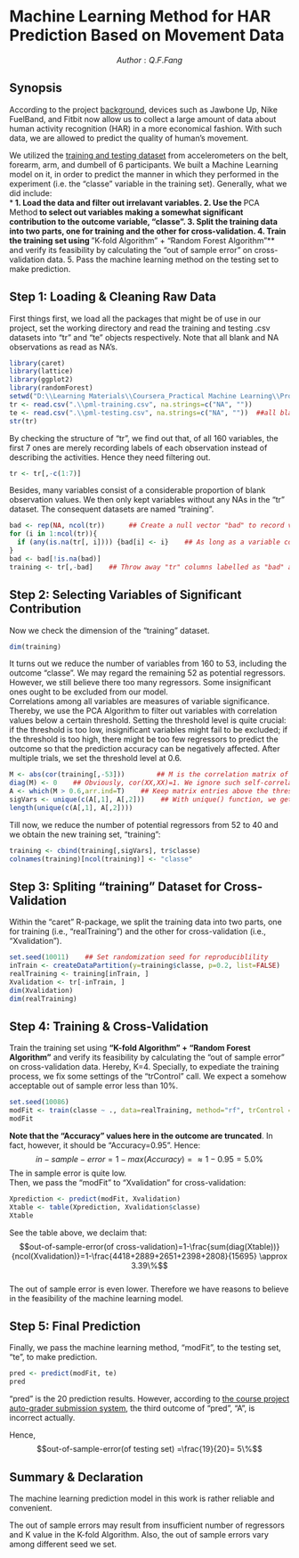 Machine Learning Method for HAR Prediction Based on Movement Data
========================================================
$$Author: Q.F.Fang$$   

## Synopsis
According to the project [background](https://class.coursera.org/predmachlearn-002/human_grading/view/courses/972090/assessments/4/submissions), devices such as Jawbone Up, Nike FuelBand, and Fitbit now allow us to collect a large amount of data about human activity recognition (HAR) in a more economical fashion. With such data, we are allowed to predict the quality of human's movement.

We utilized the [training and testing dataset](http://groupware.les.inf.puc-rio.br/har) from accelerometers on the belt, forearm, arm, and dumbell of 6 participants. We built a Machine Learning model on it, in order to predict the manner in which they performed in the experiment (i.e. the "classe" variable in the training set). Generally, what we did include:   
***
1. Load the data and filter out irrelavant variables.
2. Use the **PCA Method** to select out variables making a somewhat significant contribution to the outcome variable, "classe".
3. Split the training data into two parts, one for training and the other for cross-validation.
4. Train the training set using **"K-fold Algorithm" + "Random Forest Algorithm"** and verify its feasibility by calculating the "out of sample error" on cross-validation data.
5. Pass the machine learning method on the testing set to make prediction.

## Step 1: Loading & Cleaning Raw Data
First things first, we load all the packages that might be of use in our project, set the working directory and read the training and testing .csv datasets into "tr" and "te" objects respectively. Note that all blank and NA observations as read as NA's.
```r
library(caret)
library(lattice)
library(ggplot2)
library(randomForest)
setwd("D:\\Learning Materials\\Coursera_Practical Machine Learning\\Project")
tr <- read.csv(".\\pml-training.csv", na.strings=c("NA", ""))
te <- read.csv(".\\pml-testing.csv", na.strings=c("NA", ""))  ##all blank and NA observations as read as NA's
str(tr)
```
By checking the structure of "tr", we find out that, of all 160 variables, the first 7 ones are merely recording labels of each observation instead of describing the activities. Hence they need filtering out.
```r
tr <- tr[,-c(1:7)]
```
Besides, many variables consist of a considerable proportion of blank observation values. We then only kept variables without any NAs in the "tr" dataset. The consequent datasets are named "training".
```r
bad <- rep(NA, ncol(tr))      ## Create a null vector "bad" to record variables with NAs.
for (i in 1:ncol(tr)){
  if (any(is.na(tr[, i]))) {bad[i] <- i}    ## As long as a variable contains NA, it is labelled as "bad" variable.
}
bad <- bad[!is.na(bad)]
training <- tr[,-bad]    ## Throw away "tr" columns labelled as "bad" and assign the remaining data to "training"
```

## Step 2: Selecting Variables of Significant Contribution
Now we check the dimension of the "training" dataset.
```r
dim(training)
```
It turns out we reduce the number of variables from 160 to 53, including the outcome "classe". We may regard the remaining 52 as potential regressors. However, we still believe there too many regressors. Some insignificant ones ought to be excluded from our model.   
Correlations among all variables are measures of variable significance. Thereby, we use the PCA Algorithm to filter out variables with correlation values below a certain threshold. Setting the threshold level is quite crucial: if the threshold is too low, insignificant variables might fail to be excluded; if the threshold is too high, there might be too few regressors to predict the outcome so that the prediction accuracy can be negatively affected. After multiple trials, we set the threshold level at 0.6.   
```r
M <- abs(cor(training[,-53]))        ## M is the correlation matrix of all 52 potential regressors.
diag(M) <- 0    ## Obviously, cor(XX,XX)=1. We ignore such self-correlation values by let the diagonal values be 0.
A <- which(M > 0.6,arr.ind=T)    ## Keep matrix entries above the threshold level, 0.6
sigVars <- unique(c(A[,1], A[,2]))    ## With unique() function, we get the "sigVars" vector consisting of column numbers correspondant to signicant variables.
length(unique(c(A[,1], A[,2])))
```
Till now, we reduce the number of potential regressors from 52 to 40 and we obtain the new training set, "training":
```r
training <- cbind(training[,sigVars], tr$classe)
colnames(training)[ncol(training)] <- "classe"
```

## Step 3: Spliting "training" Dataset for Cross-Validation
Within the "caret" R-package, we split the training data into two parts, one for training (i.e., "realTraining") and the other for cross-validation (i.e., "Xvalidation").
```r
set.seed(10011)    ## Set randomization seed for reproduciblility
inTrain <- createDataPartition(y=training$classe, p=0.2, list=FALSE)    ## The training set accounts for 20% of the "training" dataser.
realTraining <- training[inTrain, ]
Xvalidation <- tr[-inTrain, ]
dim(Xvalidation)
dim(realTraining)
```

## Step 4: Training & Cross-Validation
Train the training set using **"K-fold Algorithm" + "Random Forest Algorithm"** and verify its feasibility by calculating the "out of sample error" on cross-validation data. Hereby, K=4. Specially, to expediate the training process, we fix some settings of the "trControl" call. We expect a somehow acceptable out of sample error less than 10%.
```r
set.seed(10086)
modFit <- train(classe ~ ., data=realTraining, method="rf", trControl = trainControl(method = "cv", number = 4))
modFit
```
**Note that the "Accuracy" values here in the outcome are truncated**. In fact, however, it should be "Accuracy=0.95". Hence:    
$$in-sample-error=1- max(Accuracy)= \approx 1-0.95=5.0\%$$
The in sample error is quite low.   
Then, we  pass the "modFit" to "Xvalidation" for cross-validation:
```r
Xprediction <- predict(modFit, Xvalidation)
Xtable <- table(Xprediction, Xvalidation$classe)
Xtable
```
See the table above, we declaim that:    
$$out-of-sample-error(of cross-validation)=1-\frac{sum(diag(Xtable))}{ncol(Xvalidation)}=1-\frac{4418+2889+2651+2398+2808}{15695} \approx 3.39\%$$   
The out of sample error is even lower. Therefore we have reasons to believe in the feasibility of the machine learning model.

## Step 5: Final Prediction
Finally, we pass the machine learning method, "modFit", to the testing set, "te", to make prediction.
```r
pred <- predict(modFit, te) 
pred
```
"pred" is the 20 prediction results. However, according to [the course project auto-grader submission system](https://class.coursera.org/predmachlearn-002/assignment), the third outcome of "pred", "A",  is incorrect actually.   
   
Hence,   
$$out-of-sample-error(of testing set) =\frac{19}{20}= 5\%$$
   
   
## Summary & Declaration
The machine learning prediction model in this work is rather reliable and convenient.   

The out of sample errors may result from insufficient number of regressors and K value in the K-fold Algorithm. Also, the out of sample errors vary among different seed we set.
